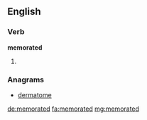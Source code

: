 ==English==

===Verb===
'''memorated'''

# {{en-past of|memorate}}

===Anagrams===
* [[dermatome#English|dermatome]]

[[de:memorated]]
[[fa:memorated]]
[[mg:memorated]]